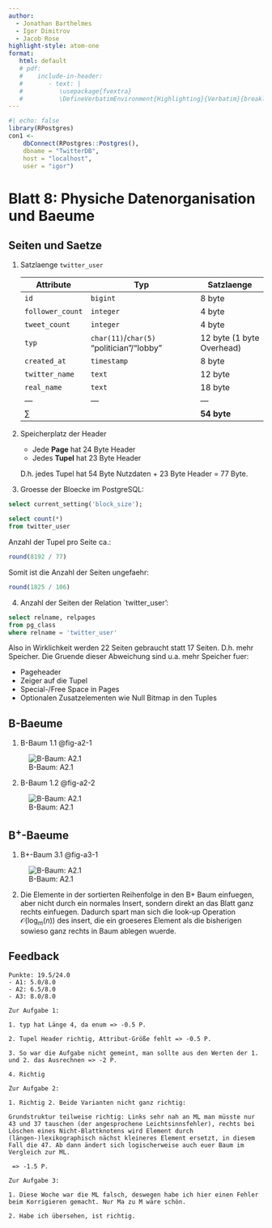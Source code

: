 ```yaml
---
author: 
  - Jonathan Barthelmes
  - Igor Dimitrov
  - Jacob Rose
highlight-style: atom-one
format:
   html: default
   # pdf:
   #    include-in-header: 
   #       - text: |
   #          \usepackage{fvextra} 
   #          \DefineVerbatimEnvironment{Highlighting}{Verbatim}{breaklines,commandchars=\\\{\}}
---
```


```r
#| echo: false
library(RPostgres)
con1 <- 
    dbConnect(RPostgres::Postgres(),
    dbname = "TwitterDB",
    host = "localhost",
    user = "igor")
```

# Blatt 8: Physiche Datenorganisation und Baeume

## Seiten und Saetze

1. Satzlaenge `twitter_user` 
   
   | Attribute        | Typ                                       | Satzlaenge                |
   | ---------------- | ----------------------------------------- | ------------------------- |
   | `id`             | `bigint`                                  | 8 byte                    |
   | `follower_count` | `integer`                                 | 4 byte                    |
   | `tweet_count`    | `integer`                                 | 4 byte                    |
   | `typ`            | `char(11)`/`char(5)` "politician"/"lobby" | 12 byte (1 byte Overhead) |
   | `created_at`     | `timestamp`                               | 8 byte                    |
   | `twitter_name`   | `text`                                    | 12 byte                   |
   | `real_name`      | `text`                                    | 18 byte                   |
   | ---              | ---                                       | ---                       |
   | $\sum$           |                                           | **54 byte**               |

2. Speicherplatz der Header
   * Jede **Page** hat 24 Byte Header
   * Jedes **Tupel** hat 23 Byte Header
   
   D.h. jedes Tupel hat 54 Byte Nutzdaten + 23 Byte Header = 77 Byte.   

3. Groesse der Bloecke im PostgreSQL:

```sql
select current_setting('block_size');
```
```sql
select count(*)
from twitter_user
```

Anzahl der Tupel pro Seite ca.: 
```r
round(8192 / 77)
```

Somit ist die Anzahl der Seiten ungefaehr: 
```r
round(1825 / 106)
```

4. Anzahl der Seiten der Relation `twitter_user': 

```sql
select relname, relpages 
from pg_class
where relname = 'twitter_user'
```

Also in Wirklichkeit werden 22 Seiten gebraucht statt 17 Seiten. D.h. mehr Speicher. Die Gruende dieser Abweichung sind u.a. mehr Speicher fuer:
  
  * Pageheader
  * Zeiger auf die Tupel
  * Special-/Free Space in Pages
  * Optionalen Zusatzelementen wie Null Bitmap in den Tuples

## B-Baeume

1. B-Baum 1.1 @fig-a2-1

![B-Baum: A2.1](imgs/A2.1.png){#fig-a2-1}

2. B-Baum 1.2 @fig-a2-2

![B-Baum: A2.1](imgs/A2.2.png){#fig-a2-2}

## $\text{B}^{+}$-Baeume

1. B+-Baum 3.1 @fig-a3-1

![B-Baum: A2.1](imgs/A3.1.png){#fig-a3-1}

2. Die Elemente in der sortierten Reihenfolge in den B+ Baum einfuegen, aber nicht durch ein normales Insert, sondern direkt an das
Blatt ganz rechts einfuegen. Dadurch spart man sich die look-up Operation $\mathcal{O}(\log_m(n))$ des insert, die ein groeseres
Element als die bisherigen sowieso ganz rechts in Baum ablegen wuerde. 

## Feedback

```text
Punkte: 19.5/24.0
- A1: 5.0/8.0
- A2: 6.5/8.0
- A3: 8.0/8.0          

Zur Aufgabe 1:

1. typ hat Länge 4, da enum => -0.5 P.

2. Tupel Header richtig, Attribut-Größe fehlt => -0.5 P.

3. So war die Aufgabe nicht gemeint, man sollte aus den Werten der 1. und 2. das Ausrechnen => -2 P.

4. Richtig

Zur Aufgabe 2:

1. Richtig 2. Beide Varianten nicht ganz richtig:

Grundstruktur teilweise richtig: Links sehr nah an ML man müsste nur 43 und 37 tauschen (der angesprochene Leichtsinnsfehler), rechts bei Löschen eines Nicht-Blattknotens wird Element durch (längen-)lexikographisch nächst kleineres Element ersetzt, in diesem Fall die 47. Ab dann ändert sich logischerweise auch euer Baum im Vergleich zur ML.

 => -1.5 P.

Zur Aufgabe 3:

1. Diese Woche war die ML falsch, deswegen habe ich hier einen Fehler beim Korrigieren gemacht. Nur Ma zu M wäre schön.

2. Habe ich übersehen, ist richtig.
```